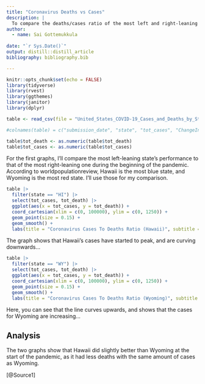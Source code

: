 ```yaml
---
title: "Coronavirus Deaths vs Cases"
description: |
  To compare the deaths/cases ratio of the most left and right-leaning states.
author:
  - name: Sai Gottemukkula
    
date: "`r Sys.Date()`"
output: distill::distill_article
bibliography: bibliography.bib

---
```


```r
knitr::opts_chunk$set(echo = FALSE)
library(tidyverse)
library(rvest)
library(ggthemes)
library(janitor)
library(dplyr)
```

```r
table <- read_csv(file = "United_States_COVID-19_Cases_and_Deaths_by_State_over_Time.csv", show_col_types = FALSE)
```

```r
#colnames(table) = c("submission_date", "state", "tot_cases", "ChangeInTotalPercent")

table$tot_death <- as.numeric(table$tot_death)
table$tot_cases <- as.numeric(table$tot_cases)
```

For the first graphs, I'll compare the most left-leaning state's performance to that of the most right-leaning one during the beginning of the pandemic. According to worldpopulationreview, Hawaii is the most blue state, and Wyoming is the most red state. I'll use those for my comparison.

```r
table |>
  filter(state == "HI") |>
  select(tot_cases, tot_death) |>
  ggplot(aes(x = tot_cases, y = tot_death)) +
  coord_cartesian(xlim = c(0, 100000), ylim = c(0, 1250)) +
  geom_point(size = 0.15) + 
  geom_smooth() +
  labs(title = "Coronavirus Cases To Deaths Ratio (Hawaii)", subtitle = "The line curves downwards", x = "Coronavirus Cases", y = "Coronavirus Deaths", caption = "Source: CDC")
```

The graph shows that Hawaii's cases have started to peak, and are curving downwards...

```r
table |>
  filter(state == "WY") |>
  select(tot_cases, tot_death) |>
  ggplot(aes(x = tot_cases, y = tot_death)) +
  coord_cartesian(xlim = c(0, 100000), ylim = c(0, 1250)) +
  geom_point(size = 0.15) + 
  geom_smooth() +
  labs(title = "Coronavirus Cases To Deaths Ratio (Wyoming)", subtitle = "The line curves up", x = "Coronavirus Cases", y = "Coronavirus Deaths", caption = "Source: CDC")
```

Here, you can see that the line curves upwards, and shows that the cases for Wyoming are increasing...

## Analysis
The two graphs show that Hawaii did slightly better than Wyoming at the start of the pandemic, as it had less deaths with the same amount of cases as Wyoming.


[@Source1]